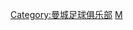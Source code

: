 {{Catnav|頁面分類|...|足球教练|足球教练 (按球队)|英格蘭球會領隊}}
{{Catnav|頁面分類|...|英格蘭足球|英格蘭足球俱樂部|曼城足球俱乐部}}
{{Catnav|頁面分類|...|英國足球|英格蘭足球|英格蘭球會領隊}}
{{Commonscat|Coaches of Manchester City FC}}

[[Category:曼城足球俱乐部|Category:曼城足球俱乐部]]
[[Category:英格蘭球會領隊|M]]